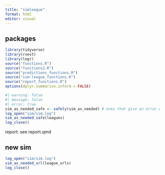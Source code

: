 ```yaml
---
title: "simleague"
format: html
editor: visual
---
```


## packages

```r
library(tidyverse)
library(rvest)
library(logr)
source("functions.R")
source("functions2.R")
source("predictions_functions.R")
source("sim-league_functions.R")
source("report_functions.R")
options(dplyr.summarise.inform = FALSE)
```

```r
#| warning: false
#| message: false
#| error: true
sim_as_needed_safe <- safely(sim_as_needed) # ones that give an error will be ignored
log_open("sim/sim.log")
sim_as_needed_safe(leagues)  
log_close()

```

report: see report.qmd

## new sim

```r
log_open("sim/sim.log")
sim_as_needed_url(league_urls)  
log_close()

```
